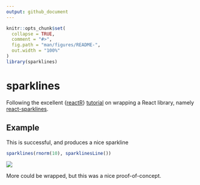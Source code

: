 ```yaml
---
output: github_document
---
```


<!-- README.md is generated from README.Rmd. Please edit that file -->

```r
knitr::opts_chunk$set(
  collapse = TRUE,
  comment = "#>",
  fig.path = "man/figures/README-",
  out.width = "100%"
)
library(sparklines)
```


# sparklines

<!-- badges: start -->
<!-- badges: end -->

Following the excellent {[reactR][reactR]} [tutorial][reactR vignette] on wrapping a React library, namely  [react-sparklines][react-sparklines].

## Example

This is successful, and produces a nice sparkline

``` r
sparklines(rnorm(10), sparklinesLine())
```

![](man/figures/README-sparklines.png)

More could be wrapped, but this was a nice proof-of-concept.

[react-sparklines]: https://github.com/borisyankov/react-sparklines
[reactR vignette]: https://react-r.github.io/reactR/articles/intro_htmlwidgets.html
[reactR]: https://github.com/react-R/reactR/
